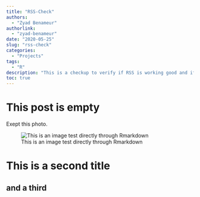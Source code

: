 ```yaml
---
title: "RSS-Check"
authors: 
  - "Zyad Benameur"
authorlink: 
  - "zyad-benameur"
date: "2020-05-25"
slug: "rss-check"
categories:
  - "Projects"
tags:
  - "R"
description: "This is a checkup to verify if RSS is working good and if email campain informing for a new post is still functionnal." 
toc: true
---
```

  
# This post is empty  
  
Exept this photo.

![This is an image test directly through Rmarkdown](/images/posts/post.jpg)
  
# This is a second title  
  
## and a third  